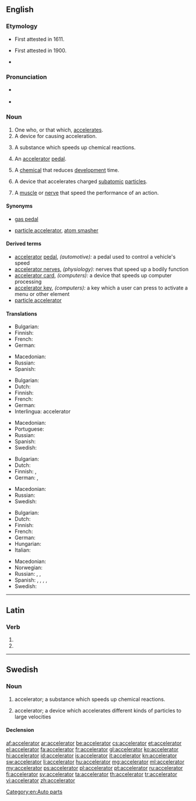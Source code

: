 ==English==

===Etymology===
* First attested in 1611.
* {{sense|motor vehicle}} First attested in 1900.
* {{suffix|accelerate|or}}

===Pronunciation===
* {{a|US}} {{IPA|/æk.ˈsɛl.ə.ˌɹeɪ.tɚ/|/æk.ˈsɛl.ə.ˌɹeɪt.ɚ/|/ɪk.ˈsɛl.ə.ˌɹeɪt.ɚ/}}
* {{audio|en-us-accelerator.ogg|Audio (US)}}

===Noun===
{{en-noun}}

# One who, or that which, [[accelerate]]s.
# A device for causing acceleration.
# {{context|chemistry}} A substance which speeds up chemical reactions.
# {{context|vehicle}} An [[accelerator]] [[pedal]].
# {{context|photography}} A [[chemical]] that reduces [[development]] time.
# {{context|physics}} A device that accelerates charged [[subatomic]] [[particles]].
# {{context|physiology|medical}} A [[muscle]] or [[nerve]] that speed the performance of an action.

====Synonyms====
* {{sense|accelerator pedal|US}} [[gas pedal]]
* {{sense|accelerates subatomic particles}} [[particle accelerator]], [[atom smasher]]

====Derived terms====
* [[accelerator]] [[pedal]], ''(automotive):'' a pedal used to control a vehicle's speed
* [[accelerator nerves]], ''(physiology):'' nerves that speed up a bodily function
* [[accelerator card]], ''(computers):'' a device that speeds up computer processing
* [[accelerator key]], ''(computers):''  a key which a user can press to activate a menu or other element
* [[particle accelerator]]

====Translations====
{{trans-top|one who, or that which, accelerates}}
* Bulgarian: {{t|bg|ускорител}}
* Finnish: {{t|fi|kiihdyttäjä}}
* French: {{t|fr|accélérateur|m}}
* German: {{t+|de|Beschleuniger|m}}
{{trans-mid}}
* Macedonian: {{t|mk|забрзувач|m|tr=zab'rzuvač}}
* Russian: {{t|ru|ускоритель|m|sc=Cyrl|tr=uskorítel'}}
* Spanish: {{t|es|acelerador|m}}
{{trans-bottom}}

{{trans-top|a device for causing acceleration}}
* Bulgarian: {{t|bg|ускорител}}
* Dutch: {{t|nl|versneller|m}}
* Finnish: {{t-|fi|kiihdytin}}
* French: {{t|fr|accélérateur|m}}
* German: {{t+|de|Beschleuniger|m}}
* Interlingua: accelerator
{{trans-mid}}
* Macedonian: {{t|mk|забрзувач|m|tr=zab'rzuvač}}
* Portuguese: {{t+|pt|acelerador}}
* Russian: {{t|ru|ускоритель|m|sc=Cyrl|tr=uskorítel'}}
* Spanish: {{t|es|acelerador|m}}
* Swedish: {{t+|sv|accelerator|c}}
{{trans-bottom}}

{{trans-top|a substance which speeds up chemical reactions}}
* Bulgarian: {{t+|bg|катализатор}}
* Dutch: {{t-|nl|katalysator|m}}
* Finnish: {{t-|fi|katalyytti}},  {{t-|fi|kiihdytin}}
* German: {{t+|de|Beschleuniger|m}}, {{t+|de|Katalysator|m}}
{{trans-mid}}
* Macedonian: {{t-|mk|катализатор|m|tr=katalizátor}}
* Russian: {{t|ru|катализатор|m|tr=katalizátor}}
* Swedish: {{t+|sv|accelerator|c}}
{{trans-bottom}}

{{trans-top|accelerator pedal}}
* Bulgarian: {{t|bg|педал за газта}}
* Dutch: {{t-|nl|gaspedaal|n}}
* Finnish: {{t-|fi|kaasupoljin}}
* French: {{t+|fr|accélérateur|m}}
* German: {{t+|de|Gaspedal|n}}
* Hungarian: {{t+|hu|gázpedál}}
* Italian: {{t+|it|acceleratore}}
{{trans-mid}}
* Macedonian: {{t|mk|педал за гас|m|tr=pédal za gas}}
* Norwegian: {{t+|no|gasspedal}}
* Russian: {{t|ru|педаль газа|f|sc=Cyrl|tr=pedál' gáza}}, {{t|ru|газ|m|sc=Cyrl|tr=gaz}}, {{t|ru|акселератор|m|sc=Cyrl|tr=akselerátor}}
* Spanish: {{t|es|acelerador|m}}, {{qualifier|colloquial, Chile}} {{t|es|chala|f}}, {{t|es|chancla|f}}  {{qualifier|Costa Rica}}, {{t|es|chancleta|f}} {{qualifier|Colombia}}, {{t|es|chola|f}} {{qualifier|Venezuela}}
* Swedish: {{t|sv|gaspedal|c}}
{{trans-bottom}}

[[Category:en:Auto parts]]

----

==Latin==

===Verb===
{{la-verb-form|accelerātor}}

# {{conjugation of|accelero|accelerō|2|s|fut|pass|imp|lang=la}}
# {{conjugation of|accelero|accelerō|3|s|fut|pass|imp|lang=la}}

----

==Swedish==

===Noun===
{{sv-noun|g=c}}

# {{context|lang=sv|chemistry}} accelerator; a substance which speeds up chemical reactions.
# {{context|lang=sv|physics}} accelerator; a device which accelerates different kinds of particles to large velocities

====Declension====
{{sv-noun-reg-r-c|3=acceleratore}}

[[af:accelerator]]
[[ar:accelerator]]
[[be:accelerator]]
[[cs:accelerator]]
[[et:accelerator]]
[[el:accelerator]]
[[fa:accelerator]]
[[fr:accelerator]]
[[gl:accelerator]]
[[ko:accelerator]]
[[hi:accelerator]]
[[id:accelerator]]
[[is:accelerator]]
[[it:accelerator]]
[[kn:accelerator]]
[[sw:accelerator]]
[[li:accelerator]]
[[hu:accelerator]]
[[mg:accelerator]]
[[ml:accelerator]]
[[my:accelerator]]
[[ps:accelerator]]
[[pl:accelerator]]
[[pt:accelerator]]
[[ru:accelerator]]
[[fi:accelerator]]
[[sv:accelerator]]
[[ta:accelerator]]
[[th:accelerator]]
[[tr:accelerator]]
[[vi:accelerator]]
[[zh:accelerator]]
